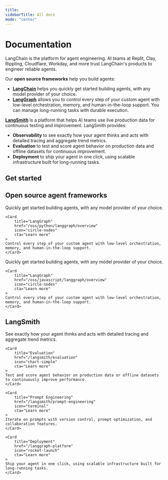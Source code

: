 ```yaml
---
title:
sidebarTitle: All docs
mode: "center"
---
```


# Documentation

LangChain is the platform for agent engineering. AI teams at Replit, Clay, Rippling, Cloudflare, Workday, and more trust LangChain's products to engineer reliable agents.

Our **open source frameworks** help you build agents:

- [**LangChain**](/oss/python/langchain/overview) helps you quickly get started building agents, with any model provider of your choice.
- [**LangGraph**](/oss/python/langgraph/overview) allows you to control every step of your custom agent with low-level orchestration, memory, and human-in-the-loop support. You can manage long-running tasks with durable execution.

[**LangSmith**](/langsmith/overview) is a platform that helps AI teams use live production data for continuous testing and improvement. LangSmith provides:

- **Observability** to see exactly how your agent thinks and acts with detailed tracing and aggregate trend metrics.
- **Evaluation** to test and score agent behavior on production data and offline datasets for continuous improvement.
- **Deployment** to ship your agent in one click, using scalable infrastructure built for long-running tasks.

## Get started

<CardGroup cols={4}>

<Card title="Build your first agent" icon="gear" href="/oss/python/langchain/quickstart" cta="Get started" />

<Card title="Sign up for LangSmith" icon="screwdriver-wrench" href="https://smith.langchain.com/" cta="Try LangSmith" />

<Card title="Send your first trace" icon="monitor-waveform" href="/langsmith/integrations" cta="Get started" />

<Card title="Build an advanced agent" icon="gears" href="/oss/python/langgraph/quickstart" cta="Get started"/>

</CardGroup>

## Open source agent frameworks

<Tabs>
<Tab title="Python" icon="python">

<CardGroup cols={2}>
    <Card
        title="LangChain"
        href="/oss/python/langchain/overview"
        icon="link"
        cta="Learn more"
    >
    Quickly get started building agents, with any model provider of your choice.
    </Card>

    <Card
        title="LangGraph"
        href="/oss/python/langgraph/overview"
        icon="circle-nodes"
        cta="Learn more"
    >
    Control every step of your custom agent with low-level orchestration, memory, and human-in-the-loop support.
    </Card>

</CardGroup>

</Tab>
<Tab title="JavaScript" icon="js">
<CardGroup cols={2}>
    <Card
        title="LangChain"
        href="/oss/javascript/langchain/overview"
        icon="link"
        cta="Learn more"
    >
    Quickly get started building agents, with any model provider of your choice.
    </Card>

    <Card
        title="LangGraph"
        href="/oss/javascript/langgraph/overview"
        icon="circle-nodes"
        cta="Learn more"
    >
    Control every step of your custom agent with low-level orchestration, memory, and human-in-the-loop support.
    </Card>

</CardGroup>
</Tab>
</Tabs>

## LangSmith

<CardGroup cols={1}>
    <Card
        title="Observability"
        href="/langsmith/observability"
        icon="magnifying-glass"
        cta="Learn more"
    >
    See exactly how your agent thinks and acts with detailed tracing and aggregate trend metrics.
    </Card>

    <Card
        title="Evaluation"
        href="/langsmith/evaluation"
        icon="chart-simple"
        cta="Learn more"
    >
    Test and score agent behavior on production data or offline datasets to continuously improve performance.
    </Card>

    <Card
        title="Prompt Engineering"
        href="/langsmith/prompt-engineering"
        icon="terminal"
        cta="Learn more"
    >
    Iterate on prompts with version control, prompt optimization, and collaboration features.
    </Card>

    <Card
        title="Deployment"
        href="/langgraph-platform"
        icon="rocket-launch"
        cta="Learn more"
    >
    Ship your agent in one click, using scalable infrastructure built for long-running tasks.
    </Card>

</CardGroup>


